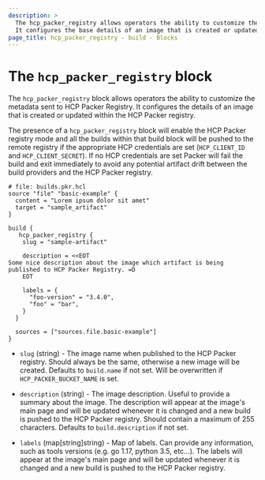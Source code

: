 ```yaml
---
description: >
  The hcp_packer_registry allows operators the ability to customize the metadata sent to HCP Packer Registry.
  It configures the base details of an image that is created or updated within the HCP Packer registry.
page_title: hcp_packer_registry - build - Blocks
---
```


# The `hcp_packer_registry` block

The `hcp_packer_registry` block allows operators the ability to customize the metadata sent to
HCP Packer Registry. It configures the details of an image that is created or updated within the HCP Packer registry.

The presence of a `hcp_packer_registry` block will enable the HCP Packer registry mode and all the builds within that build block
will be pushed to the remote registry if the appropriate HCP credentials are set (`HCP_CLIENT_ID` and `HCP_CLIENT_SECRET`). If no HCP credentials are set Packer will fail the build and exit immediately to avoid any potential artifact drift between the build providers and the HCP Packer registry.

```hcl
# file: builds.pkr.hcl
source "file" "basic-example" {
  content = "Lorem ipsum dolor sit amet"
  target = "sample_artifact"
}

build {
   hcp_packer_registry {
    slug = "sample-artifact"

    description = <<EOT
Some nice description about the image which artifact is being published to HCP Packer Registry. =D
    EOT

    labels = {
      "foo-version" = "3.4.0",
      "foo" = "bar",
    }
  }

  sources = ["sources.file.basic-example"]
}
```

- `slug` (string) - The image name when published to the HCP Packer registry. Should always be the same, otherwise a new image will be created.
  Defaults to `build.name` if not set. Will be overwritten if `HCP_PACKER_BUCKET_NAME` is set.

- `description` (string) - The image description. Useful to provide a summary about the image. The description will appear
  at the image's main page and will be updated whenever it is changed and a new build is pushed to the HCP Packer registry. Should contain
  a maximum of 255 characters. Defaults to `build.description` if not set.

- `labels` (map[string]string) - Map of labels. Can provide any information, such as tools versions
  (e.g. go 1.17, python 3.5, etc...). The labels will appear at the image's main page and will be updated
  whenever it is changed and a new build is pushed to the HCP Packer registry.
